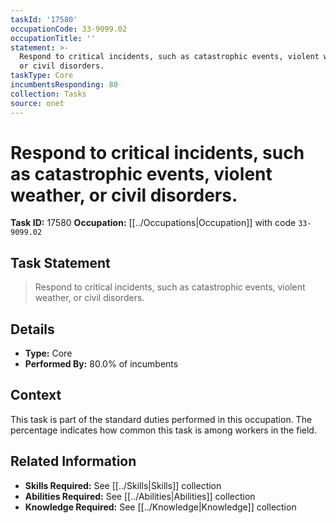 ```yaml
---
taskId: '17580'
occupationCode: 33-9099.02
occupationTitle: ''
statement: >-
  Respond to critical incidents, such as catastrophic events, violent weather,
  or civil disorders.
taskType: Core
incumbentsResponding: 80
collection: Tasks
source: onet
---
```

# Respond to critical incidents, such as catastrophic events, violent weather, or civil disorders.

**Task ID:** 17580
**Occupation:** [[../Occupations|Occupation]] with code `33-9099.02`

## Task Statement

> Respond to critical incidents, such as catastrophic events, violent weather, or civil disorders.

## Details

- **Type:** Core
- **Performed By:** 80.0% of incumbents

## Context

This task is part of the standard duties performed in this occupation. The percentage indicates how common this task is among workers in the field.

## Related Information

- **Skills Required:** See [[../Skills|Skills]] collection
- **Abilities Required:** See [[../Abilities|Abilities]] collection
- **Knowledge Required:** See [[../Knowledge|Knowledge]] collection
